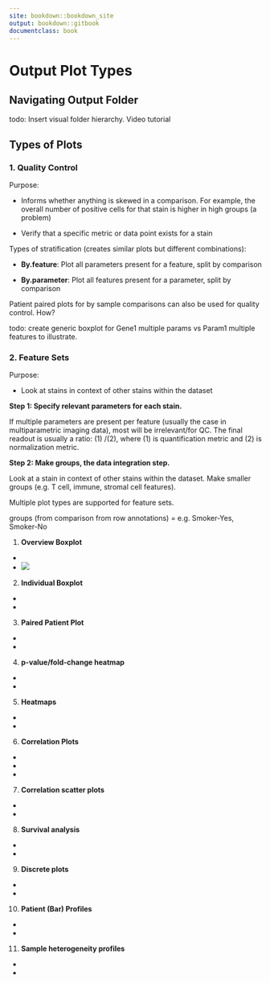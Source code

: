 ```yaml
---
site: bookdown::bookdown_site
output: bookdown::gitbook
documentclass: book
---
```

# Output Plot Types
## Navigating Output Folder
todo: Insert visual folder hierarchy. Video tutorial


## Types of Plots 
### 1. Quality Control

Purpose:

*  Informs whether anything is skewed in a comparison. For example, the overall number of positive cells for that stain is higher in high groups (a problem)

* Verify that a specific metric or data point exists for a stain


Types of stratification (creates similar plots but different combinations):

* **By.feature**: Plot all parameters present for a feature, split by comparison

* **By.parameter**: Plot all features present for a parameter, split by comparison

Patient paired plots for by sample comparisons can also be used for quality control. How? 


todo: create generic boxplot for Gene1 multiple params vs Param1 multiple features to illustrate.

### 2. Feature Sets

Purpose: 

* Look at stains in context of other stains within the dataset  
  
**Step 1: Specify relevant parameters for each stain.**  

If multiple parameters are present per feature (usually the case in multiparametric imaging data), most will be irrelevant/for QC. The final readout is usually a ratio: (1) /(2), where (1) is quantification metric and (2) is normalization metric.
  
**Step 2: Make groups, the data integration step.**  
 
Look at a stain in context of other stains within the dataset. Make smaller groups (e.g. T cell, immune, stromal cell features).

Multiple plot types are supported for feature sets. 

groups (from comparison from row annotations) = e.g. Smoker-Yes, Smoker-No

1. **Overview Boxplot** 
+ 
+ 
![](www.image_url_here.png)

2.  **Individual Boxplot**
+ 
+ 
3.  **Paired Patient Plot**
+ 
+ 
4.  **p-value/fold-change heatmap**
+ 
+ 
5.  **Heatmaps** 
+ 
+ 
6.  **Correlation Plots**
+ 
+ 
+ 
7.  **Correlation scatter plots**
+
+ 
8. **Survival analysis**
+ 
+ 
9. **Discrete plots**
+ 
+ 
10. **Patient (Bar) Profiles**
+ 
+   
11. **Sample heterogeneity profiles**
+
+  
